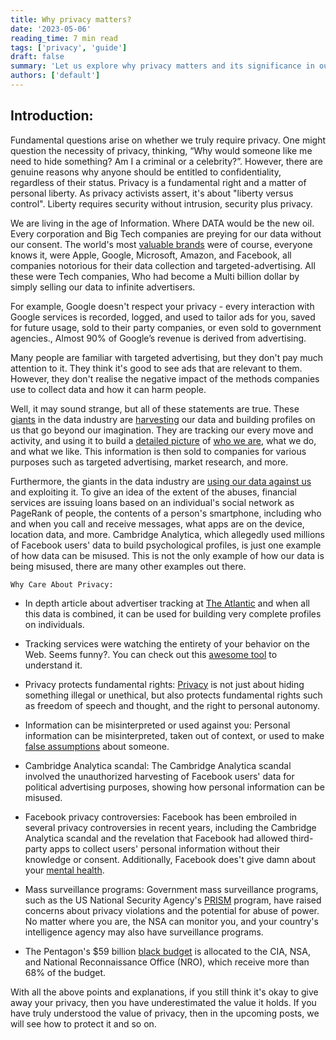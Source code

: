 ```yaml
---
title: Why privacy matters?
date: '2023-05-06'
reading_time: 7 min read
tags: ['privacy', 'guide']
draft: false
summary: 'Let us explore why privacy matters and its significance in our lives.'
authors: ['default']
---
```


## Introduction:

Fundamental questions arise on whether we truly require privacy. One might question the necessity of privacy, thinking, “Why would someone like me need to hide something? Am I a criminal or a celebrity?”. However, there are genuine reasons why anyone should be entitled to confidentiality, regardless of their status. Privacy is a fundamental right and a matter of personal liberty. As privacy activists assert, it's about "liberty versus control". Liberty requires security without intrusion, security plus privacy.

We are living in the age of Information. Where DATA would be the new oil. Every corporation and Big Tech companies are preying for our data without our consent. The world's most [valuable brands](https://www.visualcapitalist.com/top-100-most-valuable-brands-in-2022/) were of course, everyone knows it, were Apple, Google, Microsoft, Amazon, and Facebook, all companies notorious for their data collection and targeted-advertising. All these were Tech companies, Who had become a Multi billion dollar by simply selling our data to infinite advertisers.

For example, Google doesn't respect your privacy - every interaction with Google services is recorded, logged, and used to tailor ads for you, saved for future usage, sold to their party companies, or even sold to government agencies., Almost 90% of Google’s revenue is derived from advertising.

Many people are familiar with targeted advertising, but they don't pay much attention to it. They think it's good to see ads that are relevant to them. However, they don't realise the negative impact of the methods companies use to collect data and how it can harm people.

Well, it may sound strange, but all of these statements are true. These [giants](https://bernardmarr.com/where-can-you-buy-big-data-here-are-the-biggest-consumer-data-brokers/) in the data industry are [harvesting](https://techcrunch.com/2020/07/09/data-brokers-tracking/) our data and building profiles on us that go beyond our imagination. They are tracking our every move and activity, and using it to build a [detailed picture](https://duo.com/labs/research/data-companies-are-watching-me#top) of [who we are](https://www.youtube.com/watch?v=5Swqc2NjEXM), what we do, and what we like. This information is then sold to companies for various purposes such as targeted advertising, market research, and more.

Furthermore, the giants in the data industry are [using our data against us](https://privacyinternational.org/long-read/1064/invisible-manipulation-10-ways-our-data-being-used-against-us) and exploiting it. To give an idea of the extent of the abuses, financial services are issuing loans based on an individual's social network as PageRank of people, the contents of a person's smartphone, including who and when you call and receive messages, what apps are on the device, location data, and more. Cambridge Analytica, which allegedly used millions of Facebook users' data to build psychological profiles, is just one example of how data can be misused. This is not the only example of how our data is being misused, there are many other examples out there.

`Why Care About Privacy:`

-   In depth article about advertiser tracking at [The Atlantic](https://www.theatlantic.com/technology/archive/2012/02/im-being-followed-how-google-151-and-104-other-companies-151-are-tracking-me-on-the-web/253758/) and when all this data is combined, it can be used for building very complete profiles on individuals.
-   Tracking services were watching the entirety of your behavior on the Web. Seems funny?. You can check out this [awesome tool](https://portfolio.toolness.org/collusion/) to understand it.
-   Privacy protects fundamental rights: [Privacy](https://www.schneier.com/blog/archives/2006/05/the_value_of_pr.html) is not just about hiding something illegal or unethical, but also protects fundamental rights such as freedom of speech and thought, and the right to personal autonomy.
    
-   Information can be misinterpreted or used against you: Personal information can be misinterpreted, taken out of context, or used to make [false assumptions](https://childrenshealthdefense.org/defender/google-facebook-surveillance-capitalism-personal-data-cola/) about someone.
    
-   Cambridge Analytica scandal: The Cambridge Analytica scandal involved the unauthorized harvesting of Facebook users' data for political advertising purposes, showing how personal information can be misused.
-   Facebook privacy controversies: Facebook has been embroiled in several privacy controversies in recent years, including the Cambridge Analytica scandal and the revelation that Facebook had allowed third-party apps to collect users' personal information without their knowledge or consent. Additionally, Facebook does't give damn about your [mental health](https://www.reddit.com/r/howtonotgiveafuck/comments/365nja/why_you_should_delete_your_facebook/).
-   Mass surveillance programs: Government mass surveillance programs, such as the US National Security Agency's [PRISM](https://www.theguardian.com/world/2013/jun/06/us-tech-giants-nsa-data) program, have raised concerns about privacy violations and the potential for abuse of power. No matter where you are, the NSA can monitor you, and your country's intelligence agency may also have surveillance programs.
    
-   The Pentagon's $59 billion [black budget](https://www.washingtonpost.com/wp-srv/special/national/black-budget/) is allocated to the CIA, NSA, and National Reconnaissance Office (NRO), which receive more than 68% of the budget.

With all the above points and explanations, if you still think it's okay to give away your privacy, then you have underestimated the value it holds. If you have truly understood the value of privacy, then in the upcoming posts, we will see how to protect it and so on.

